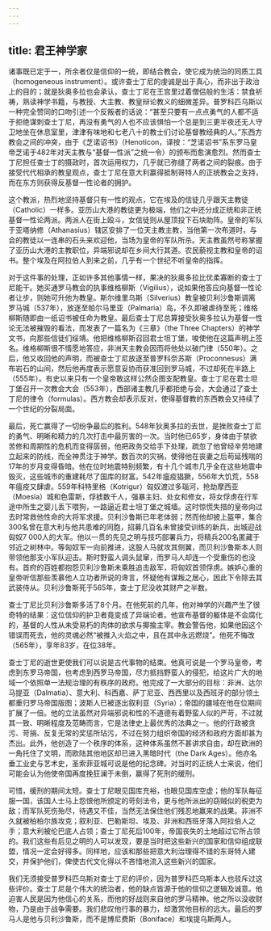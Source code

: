 ```yaml
---
---
---
```

title: 君王神学家
---




诸事既已定于一，所余者仅是信仰的一统，即结合教会，使它成为统治的同质工具（homogeneous instrument）。或许查士丁尼的虔诚是出于真心，而非出于政治上的目的；就是狄奥多拉也会承认，查士丁尼在王宫里过着僧侣般的生活：禁食祈祷，熟读神学书籍，与教授、大主教、教皇辩论教义的细微差异。普罗科匹乌斯以一种完全赞同的口吻引述一个反叛者的话说：“甚至只要有一点点勇气的人都不适于拒绝谋刺查士丁尼，再没有勇气的人也不应该惧怕一个总是到三更半夜还无人守卫地坐在休息室里，津津有味地和七老八十的教士们讨论基督教经典的人。”东西方教会之间的冲突，由于《芝诺诏书》（Henoticon，译按：“芝诺诏书”系东罗马皇帝芝诺于482年对天主教与“基督一性派”之统一令）的颁布而愈演愈烈。然而查士丁尼担任查士丁的摄政时，首次运用权力，几乎就已弥缝了两者之间的裂痕。由于接受代代相承的教皇观点，查士丁尼在意大利赢得抵制哥特人的正统教会之支持，而在东方则获得反基督一性论者的拥护。

这个教派，热烈地坚持基督只有一性的观点，它在埃及的信徒几乎跟天主教徒（Catholic）一样多。亚历山大港的教徒更为极端，他们之中还分成正统和非正统基督一性论两派。两派人在街上殴斗，女信徒则从屋顶投下石块助阵。皇帝的军队于亚塔纳修（Athanasius）辖区安排了一位天主教主教，当他第一次布道时，与会的教徒以一连串的石头来欢迎他，当场为皇帝的军队所杀。天主教虽然号称掌握了亚历山大港的主教职位，异端邪说却在乡间大行其道。农民藐视主教和皇帝的诏书。整个埃及在阿拉伯人到来之前，几乎有一个世纪不听皇帝的指挥。

对于这件事的处理，正如许多其他事情一样，果决的狄奥多拉比优柔寡断的查士丁尼能干。她买通罗马教会的执事维格柳斯（Vigilius），说如果他答应向基督一性论者让步，则她可升他为教皇。斯尔维里乌斯（Silverius）教皇被贝利沙鲁斯调离罗马城（537年），放逐至帕尔马里亚（Palmaria）岛，不久即被虐待至死；维格柳斯随即由一纸诏书被任命为教皇。最后查士丁尼总算接受狄奥多拉认为基督一性论无法被摧毁的看法，而发表了一篇名为《三章》（the Three Chapters）的神学文书，向那些信徒们绥靖。他把维格柳斯召回君士坦丁堡，唆使他在这篇声明上签名。维格柳斯很不情愿地答应，非洲天主教会因而将他处以破门律（550年）。之后，他又收回他的声明，而被查士丁尼放逐至普罗科奈苏斯（Proconnesus）满布岩石的山间，然后他再度表示愿意妥协而获准回到罗马城，不过却死在半路上（555年）。有史以来只有一个皇帝敢这样公然企图支配教皇。查士丁尼在君士坦丁堡召开一次教会大会（553年），西部诸主教几乎都拒绝与会，大会通过了查士丁尼的律令（formulas）。西方教会却表示反对，使得基督教的东西教会又持续了一个世纪的分裂局面。

最后，死亡赢得了一切纷争最后的胜利。548年狄奥多拉的去世，是挫败查士丁尼的勇气、明晰和精力的几次打击中最厉害的一次。当时他已65岁，身体由于禁欲苦修和周期性的危机而变得孱弱，他把政务交给手下处理，疏忽了他曾经辛劳地建立起来的防线，而全神贯注于神学。数百次的灾祸，使得他在丧妻之后苟延残喘的17年的岁月变得昏暗。他在位时地震特别频繁，有十几个城市几乎全在这些地震中毁灭，这些城市的重建耗尽了国库的财富。542年瘟疫猖獗，556年大饥荒，558年瘟疫又肆虐。559年科特里格（Kotrigur）匈奴渡过多瑙河，抢劫摩西亚（Moesia）城和色雷斯，俘掳数千人，强暴主妇、处女和修女，将女俘虏在行军途中所生之婴儿丢下喂狗，一路逼近君士坦丁堡之城墙。这时惊慌失措的皇帝向过去时常救他性命的大将军求援。贝利沙鲁斯已年老体弱；然而他却披上盔甲，集合300名曾在意大利与他共患难的同胞，招募几百名未曾接受训练的新兵，出城迎战匈奴7 000人的大军。他以一贯的先见之明与技巧部署兵力，将精兵200名匿藏于邻近之树林中。等匈奴军一向前推进，这股人马就攻其侧翼，而贝利沙鲁斯本人则带领他那支小军队迎击。斯时野蛮人调头鼠窜，而罗马人却连一个受重伤的也没有。首府的百姓都抱怨贝利沙鲁斯未乘胜追击敌军，将匈奴首领俘虏。嫉妒心重的皇帝听信那些羡慕他人立功者所说的谗言，怀疑他有谋叛之居心，因此下令除去其武装侍从。贝利沙鲁斯死于565年，查士丁尼没收其财产之半数。

查士丁尼比贝利沙鲁斯多活了8个月。在他死前的几年，他对神学的兴趣产生了很奇特的结果：这位信仰的护卫者竟变成了异端论者。他宣布基督的躯体是不会腐化的，基督的人性从未受易朽的肉体的欲求与揶揄主宰。教会警告他，如果他因这个错误而死去，他的灵魂必然“被推入火焰之中，且在其中永远燃烧”。他死不悔改（565年），享年83岁，在位38年。

查士丁尼的逝世更使我们可以说是古代事物的结束。他真可说是一个罗马皇帝，考虑到东罗马帝国，也考虑到西罗马帝国，尽力抵挡野蛮人的侵犯，给这片广大的地域一个依照单一法规治理的有秩序的政府。他完成了一大部分的目标：非洲、达尔马提亚（Dalmatia）、意大利、科西嘉、萨丁尼亚、西西里以及西班牙的部分领土都重归罗马帝国版图；波斯人已被逐出叙利亚（Syria）；帝国的疆域在他在位期间扩展了一倍。他的立法虽然对异端邪说和性的不道德有着野蛮人似的严苛，不过就其一致、明晰程度及范畴而言，它是法律史上最优秀的法典之一。他的行政被贪污、苛捐、反复无常的奖惩所玷污，不过在努力组织帝国的经济和政府方面却甚为杰出。此外，他创造了一个秩序的体系，这种体系虽然不甚讲求自由，却在欧洲的一角托住了文明，而欧陆其他地区却已进入黑暗时代（the Dark Ages）。他亦名垂工业史与艺术史，圣索菲亚城可说是他的纪念碑。对当时的正统人士来说，他们可能会认为他使帝国再度挽狂澜于未倒，赢得了死刑的缓刑。

可惜，缓刑的期间太短。查士丁尼眼见国库充裕，也眼见国库空虚；他的军队每征服一国，该国人士马上怨恨他所颁定的苛刻法令，更与他所派出的窃贼似的税吏为敌；而军队死伤殆尽，待遇又不佳，当然无法保住他们残忍地赢来的战果。非洲不久就被柏柏尔族攻克；叙利亚、巴勒斯坦、埃及、非洲和西班牙落入阿拉伯人之手；意大利被伦巴底人占领；查士丁尼死后100年，帝国丧失的土地超过它所占领的。我们这些有后见之明的人可以发现，要是当时把这些新兴的国家和信仰组成联盟，情况一定会好得多。同样地，应该和那些把意大利治理得不错的东哥特人建交，并保护他们，俾使古代文化得以不吝惜地流入这些新兴的国家。

我们无须接受普罗科匹乌斯对查士丁尼的评价，因为普罗科匹乌斯本人也驳斥过这些评价。查士丁尼是个伟大的统治者，他的缺点皆源于他的信仰之逻辑及诚意。他迫害人民是因为他信心的关系，而他的好战则来自他的罗马精神。他之所以没收财物，乃是由于战争需要。我们悲叹他行事的暴力，却激赏他目标的远大。最后的罗马人是他与贝利沙鲁斯，而不是博尼费斯（Boniface）和埃提乌斯两人。